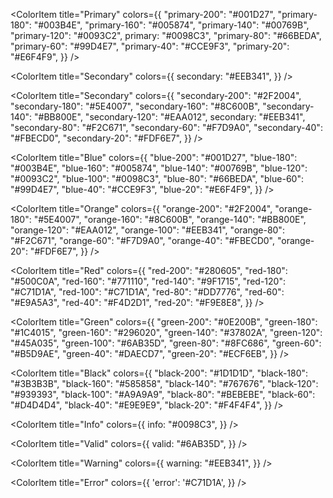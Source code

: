 
<Meta title="Styles/Colors" />

<ColorPalette>
  <ColorItem
    title="Primary"
    colors={{ 
      'primary': '#0098C3', 
    }}
  />

  <ColorItem
    title="Primary"
    colors={{
      "primary-200": "#001D27",
      "primary-180": "#003B4E",
      "primary-160": "#005874",
      "primary-140": "#00769B",
      "primary-120": "#0093C2",
      primary: "#0098C3",
      "primary-80": "#66BEDA",
      "primary-60": "#99D4E7",
      "primary-40": "#CCE9F3",
      "primary-20": "#E6F4F9",
    }}
  />

  <ColorItem
    title="Secondary"
    colors={{
      secondary: "#EEB341",
    }}
  />

  <ColorItem
    title="Secondary"
    colors={{
      "secondary-200": "#2F2004",
      "secondary-180": "#5E4007",
      "secondary-160": "#8C600B",
      "secondary-140": "#BB800E",
      "secondary-120": "#EAA012",
      secondary: "#EEB341",
      "secondary-80": "#F2C671",
      "secondary-60": "#F7D9A0",
      "secondary-40": "#FBECD0",
      "secondary-20": "#FDF6E7",
    }}
  />

  <ColorItem
    title="Blue"
    colors={{
      "blue-200": "#001D27",
      "blue-180": "#003B4E",
      "blue-160": "#005874",
      "blue-140": "#00769B",
      "blue-120": "#0093C2",
      "blue-100": "#0098C3",
      "blue-80": "#66BEDA",
      "blue-60": "#99D4E7",
      "blue-40": "#CCE9F3",
      "blue-20": "#E6F4F9",
    }}
  />

  <ColorItem
    title="Orange"
    colors={{
      "orange-200": "#2F2004",
      "orange-180": "#5E4007",
      "orange-160": "#8C600B",
      "orange-140": "#BB800E",
      "orange-120": "#EAA012",
      "orange-100": "#EEB341",
      "orange-80": "#F2C671",
      "orange-60": "#F7D9A0",
      "orange-40": "#FBECD0",
      "orange-20": "#FDF6E7",
    }}
  />

  <ColorItem
    title="Red"
    colors={{
      "red-200": "#280605",
      "red-180": "#500C0A",
      "red-160": "#771110",
      "red-140": "#9F1715",
      "red-120": "#C71D1A",
      "red-100": "#C71D1A",
      "red-80": "#DD7776",
      "red-60": "#E9A5A3",
      "red-40": "#F4D2D1",
      "red-20": "#F9E8E8",
    }}
  />

  <ColorItem
    title="Green"
    colors={{
      "green-200": "#0E200B",
      "green-180": "#1C4015",
      "green-160": "#296020",
      "green-140": "#37802A",
      "green-120": "#45A035",
      "green-100": "#6AB35D",
      "green-80": "#8FC686",
      "green-60": "#B5D9AE",
      "green-40": "#DAECD7",
      "green-20": "#ECF6EB",
    }}
  />

  <ColorItem
    title="Black"
    colors={{
      "black-200": "#1D1D1D",
      "black-180": "#3B3B3B",
      "black-160": "#585858",
      "black-140": "#767676",
      "black-120": "#939393",
      "black-100": "#A9A9A9",
      "black-80": "#BEBEBE",
      "black-60": "#D4D4D4",
      "black-40": "#E9E9E9",
      "black-20": "#F4F4F4",
    }}
  />

  <ColorItem
    title="Info"
    colors={{
      info: "#0098C3",
    }}
  />

  <ColorItem
    title="Valid"
    colors={{
      valid: "#6AB35D",
    }}
  />

  <ColorItem
    title="Warning"
    colors={{
      warning: "#EEB341",
    }}
  />

  <ColorItem
    title="Error"
    colors={{ 
      'error': '#C71D1A', 
    }}
  />
</ColorPalette>
